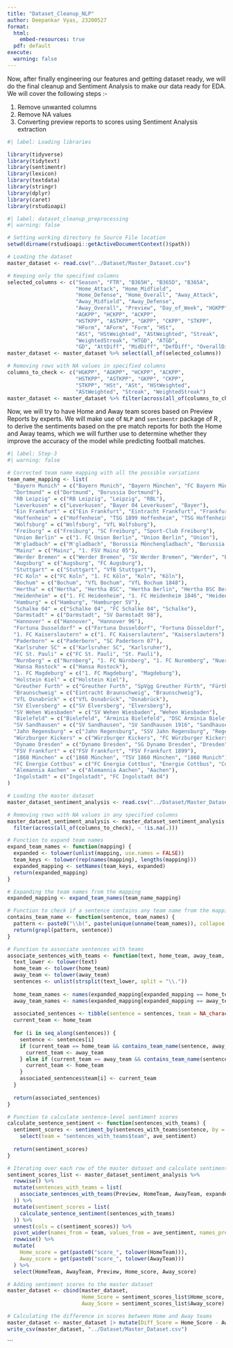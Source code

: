 ```yaml
---
title: "Dataset_Cleanup_NLP"
author: Deepankar Vyas, 23200527
format:
  html:
    embed-resources: true
  pdf: default
execute: 
  warning: false
---
```


Now, after finally engineering our features and getting dataset ready, we will do the final cleanup and Sentiment Analysis to make our data ready for EDA. We will cover the following steps :-

1.  Remove unwanted columns
2.  Remove NA values
3.  Converting preview reports to scores using Sentiment Analysis extraction

```r
#| label: Loading libraries

library(tidyverse)
library(tidytext)
library(sentimentr)
library(lexicon)
library(textdata)
library(stringr)
library(dplyr)
library(caret)
library(rstudioapi)

```

```r
#| label: dataset_cleanup_preprocessing
#| warning: false

# Setting working directory to Source File location
setwd(dirname(rstudioapi::getActiveDocumentContext()$path))

# Loading the dataset
master_dataset <- read.csv("../Dataset/Master_Dataset.csv")

# Keeping only the specified columns
selected_columns <- c("Season", "FTR", "B365H", "B365D", "B365A", 
                      "Home_Attack", "Home_Midfield", 
                      "Home_Defense", "Home_Overall", "Away_Attack", 
                      "Away_Midfield", "Away_Defense", 
                      "Away_Overall", "Preview", "Day_of_Week", "HGKPP", 
                      "AGKPP", "HCKPP", "ACKPP", 
                      "HSTKPP", "ASTKPP", "GKPP", "CKPP", "STKPP", 
                      "HForm", "AForm", "Form", "HSt", 
                      "ASt", "HStWeighted", "AStWeighted", "Streak", 
                      "WeightedStreak", "HTGD", "ATGD", 
                      "GD", "AttDiff", "MidDiff", "DefDiff", "OverallDiff")
master_dataset <- master_dataset %>% select(all_of(selected_columns))

# Removing rows with NA values in specified columns
columns_to_check <- c("HGKPP", "AGKPP", "HCKPP", "ACKPP", 
                      "HSTKPP", "ASTKPP", "GKPP", "CKPP", 
                      "STKPP", "HSt", "ASt", "HStWeighted", 
                      "AStWeighted", "Streak", "WeightedStreak")
master_dataset <- master_dataset %>% filter(across(all_of(columns_to_check), ~ !is.na(.)))

```

Now, we will try to have Home and Away team scores based on Preview Reports by experts. We will make use of `NLP` and `sentimentr` package of R , to derive the sentiments based on the pre match reports for both the Home and Away teams, which we will further use to determine whether they improve the accuracy of the model while predicting football matches.

```r
#| label: Step-3
#| warning: false

# Corrected team name mapping with all the possible variations
team_name_mapping <- list(
  "Bayern Munich" = c("Bayern Munich", "Bayern München", "FC Bayern München", "FC Bayern Munich", "Bayern"),
  "Dortmund" = c("Dortmund", "Borussia Dortmund"),
  "RB Leipzig" = c("RB Leipzig", "Leipzig", "RBL"),
  "Leverkusen" = c("Leverkusen", "Bayer 04 Leverkusen", "Bayer"),
  "Ein Frankfurt" = c("Ein Frankfurt", "Eintracht Frankfurt", "Frankfurt", "Eintracht"),
  "Hoffenheim" = c("Hoffenheim", "TSG 1899 Hoffenheim", "TSG Hoffenheim", "1899 Hoffenheim"),
  "Wolfsburg" = c("Wolfsburg", "VfL Wolfsburg"),
  "Freiburg" = c("Freiburg", "SC Freiburg", "Sport-Club Freiburg"),
  "Union Berlin" = c("1. FC Union Berlin", "Union Berlin", "Union"),
  "M'gladbach" = c("M'gladbach", "Borussia Mönchengladbach", "Borussia M'gladbach", "Mönchengladbach", "M.Gladbach", "Gladbach"),
  "Mainz" = c("Mainz", "1. FSV Mainz 05"),
  "Werder Bremen" = c("Werder Bremen", "SV Werder Bremen", "Werder", "Bremen"),
  "Augsburg" = c("Augsburg", "FC Augsburg"),
  "Stuttgart" = c("Stuttgart", "VfB Stuttgart"),
  "FC Koln" = c("FC Koln", "1. FC Köln", "Koln", "Köln"),
  "Bochum" = c("Bochum", "VfL Bochum", "VfL Bochum 1848"),
  "Hertha" = c("Hertha", "Hertha BSC", "Hertha Berlin", "Hertha BSC Berlin"),
  "Heidenheim" = c("1. FC Heidenheim", "1. FC Heidenheim 1846", "Heidenheim"),
  "Hamburg" = c("Hamburg", "Hamburger SV"),
  "Schalke 04" = c("Schalke 04", "FC Schalke 04", "Schalke"),
  "Darmstadt" = c("Darmstadt", "SV Darmstadt 98"),
  "Hannover" = c("Hannover", "Hannover 96"),
  "Fortuna Dusseldorf" = c("Fortuna Dusseldorf", "Fortuna Düsseldorf", "Düsseldorf", "Dusseldorf", "Fortuna"),
  "1. FC Kaiserslautern" = c("1. FC Kaiserslautern", "Kaiserslautern"),
  "Paderborn" = c("Paderborn", "SC Paderborn 07"),
  "Karlsruher SC" = c("Karlsruher SC", "Karlsruher"),
  "FC St. Pauli" = c("FC St. Pauli", "St. Pauli"),
  "Nurnberg" = c("Nurnberg", "1. FC Nürnberg", "1. FC Nuremberg", "Nuernberg"),
  "Hansa Rostock" = c("Hansa Rostock"),
  "1. FC Magdeburg" = c("1. FC Magdeburg", "Magdeburg"),
  "Holstein Kiel" = c("Holstein Kiel"),
  "Greuther Furth" = c("Greuther Furth", "SpVgg Greuther Fürth", "Fürth", "Furth", "Frth", "Greuther Fuerth"),
  "Braunschweig" = c("Eintracht Braunschweig", "Braunschweig"),
  "VfL Osnabrück" = c("VfL Osnabrück", "Osnabrück"),
  "SV Elversberg" = c("SV Elversberg", "Elversberg"),
  "SV Wehen Wiesbaden" = c("SV Wehen Wiesbaden", "Wehen Wiesbaden"),
  "Bielefeld" = c("Bielefeld", "Arminia Bielefeld", "DSC Arminia Bielefeld", "Arminia"),
  "SV Sandhausen" = c("SV Sandhausen", "SV Sandhausen 1916", "Sandhausen"),
  "Jahn Regensburg" = c("Jahn Regensburg", "SSV Jahn Regensburg", "Regensburg"),
  "Würzburger Kickers" = c("Würzburger Kickers", "FC Würzburger Kickers"),
  "Dynamo Dresden" = c("Dynamo Dresden", "SG Dynamo Dresden", "Dresden"),
  "FSV Frankfurt" = c("FSV Frankfurt", "FSV Frankfurt 1899"),
  "1860 München" = c("1860 München", "TSV 1860 München", "1860 Munich"),
  "FC Energie Cottbus" = c("FC Energie Cottbus", "Energie Cottbus", "Cottbus"),
  "Alemannia Aachen" = c("Alemannia Aachen", "Aachen"),
  "Ingolstadt" = c("Ingolstadt", "FC Ingolstadt 04")
)

# Loading the master dataset
master_dataset_sentiment_analysis <- read.csv("../Dataset/Master_Dataset.csv")

# Removing rows with NA values in any specified columns
master_dataset_sentiment_analysis <- master_dataset_sentiment_analysis %>% 
  filter(across(all_of(columns_to_check), ~ !is.na(.)))

# Function to expand team names
expand_team_names <- function(mapping) {
  expanded <- tolower(unlist(mapping, use.names = FALSE))
  team_keys <- tolower(rep(names(mapping), lengths(mapping)))
  expanded_mapping <- setNames(team_keys, expanded)
  return(expanded_mapping)
}

# Expanding the team names from the mapping
expanded_mapping <- expand_team_names(team_name_mapping)

# Function to check if a sentence contains any team name from the mapping
contains_team_name <- function(sentence, team_names) {
  pattern <- paste0("\\b(", paste(unique(unname(team_names)), collapse = "|"), ")\\b")
  return(grepl(pattern, sentence))
}

# Function to associate sentences with teams
associate_sentences_with_teams <- function(text, home_team, away_team, expanded_mapping) {
  text_lower <- tolower(text)
  home_team <- tolower(home_team)
  away_team <- tolower(away_team)
  sentences <- unlist(strsplit(text_lower, split = "\\."))
  
  home_team_names <- names(expanded_mapping[expanded_mapping == home_team])
  away_team_names <- names(expanded_mapping[expanded_mapping == away_team])
  
  associated_sentences <- tibble(sentence = sentences, team = NA_character_)
  current_team <- home_team
  
  for (i in seq_along(sentences)) {
    sentence <- sentences[i]
    if (current_team == home_team && contains_team_name(sentence, away_team_names)) {
      current_team <- away_team
    } else if (current_team == away_team && contains_team_name(sentence, home_team_names)) {
      current_team <- home_team
    }
    associated_sentences$team[i] <- current_team
  }
  
  return(associated_sentences)
}

# Function to calculate sentence-level sentiment scores
calculate_sentence_sentiment <- function(sentences_with_teams) {
  sentiment_scores <- sentiment_by(sentences_with_teams$sentence, by = list(sentences_with_teams$team)) %>%
    select(team = "sentences_with_teams$team", ave_sentiment)
  
  return(sentiment_scores)
}

# Iterating over each row of the master dataset and calculate sentiment scores
sentiment_scores_list <- master_dataset_sentiment_analysis %>%
  rowwise() %>%
  mutate(sentences_with_teams = list(
    associate_sentences_with_teams(Preview, HomeTeam, AwayTeam, expanded_mapping)
  )) %>%
  mutate(sentiment_scores = list(
    calculate_sentence_sentiment(sentences_with_teams)
  )) %>%
  unnest(cols = c(sentiment_scores)) %>%
  pivot_wider(names_from = team, values_from = ave_sentiment, names_prefix = "score_") %>%
  rowwise() %>%
  mutate(
    Home_score = get(paste0("score_", tolower(HomeTeam))),
    Away_score = get(paste0("score_", tolower(AwayTeam)))
  ) %>%
  select(HomeTeam, AwayTeam, Preview, Home_score, Away_score)

# Adding sentiment scores to the master dataset
master_dataset <- cbind(master_dataset, 
                        Home_Score = sentiment_scores_list$Home_score, 
                        Away_Score = sentiment_scores_list$Away_score)

# Calculating the difference in scores between Home and Away teams
master_dataset <- master_dataset |> mutate(Diff_Score = Home_Score - Away_Score)
write_csv(master_dataset, "../Dataset/Master_Dataset.csv")

```



```
